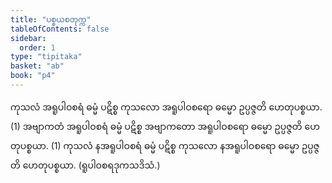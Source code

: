 ```yaml
---
title: "ပစ္စယစတုက္က"
tableOfContents: false
sidebar:
  order: 1
type: "tipitaka"
basket: "ab"
book: "p4"
---
```



<DynamicBreadcrumb />

<Division number="40" book="p4" e="ch" v="39" p="612">

<Paragraph number="1636" book="p4">
ကုသလံ အရူပါဝစရံ ဓမ္မံ ပဋိစ္စ ကုသလော အရူပါဝစရော ဓမ္မော ဥပ္ပဇ္ဇတိ ဟေတုပစ္စယာ. (1)
</Paragraph>

<Paragraph number="1637" book="p4">
အဗျာကတံ အရူပါဝစရံ ဓမ္မံ ပဋိစ္စ အဗျာကတော အရူပါဝစရော ဓမ္မော ဥပ္ပဇ္ဇတိ ဟေတုပစ္စယာ. (1)
</Paragraph>

<Paragraph number="1638" book="p4">
ကုသလံ နအရူပါဝစရံ ဓမ္မံ ပဋိစ္စ ကုသလော နအရူပါဝစရော ဓမ္မော ဥပ္ပဇ္ဇတိ ဟေတုပစ္စယာ. (ရူပါဝစရဒုကသဒိသံ.)
</Paragraph>
</Division>